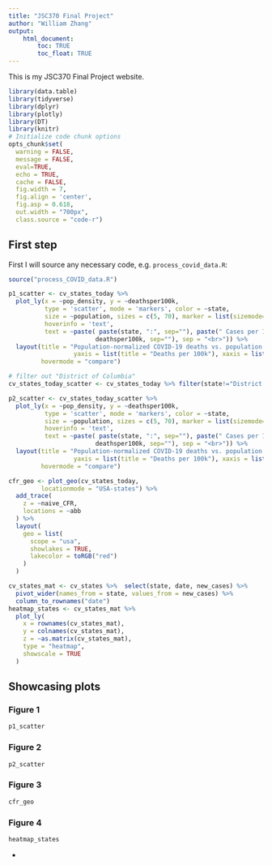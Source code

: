 ```yaml
---
title: "JSC370 Final Project"
author: "William Zhang"
output: 
    html_document:
        toc: TRUE
        toc_float: TRUE
---
```


This is my JSC370 Final Project website.

```r
library(data.table)
library(tidyverse)
library(dplyr)
library(plotly)
library(DT)
library(knitr)
# Initialize code chunk options
opts_chunk$set(
  warning = FALSE,
  message = FALSE,
  eval=TRUE,
  echo = TRUE,
  cache = FALSE,
  fig.width = 7, 
  fig.align = 'center',
  fig.asp = 0.618,
  out.width = "700px",
  class.source = "code-r")
```

## First step

First I will source any necessary code, e.g. `process_covid_data.R`:

```r
source("process_COVID_data.R")
```

```r
p1_scatter <- cv_states_today %>% 
  plot_ly(x = ~pop_density, y = ~deathsper100k,
          type = 'scatter', mode = 'markers', color = ~state,
          size = ~population, sizes = c(5, 70), marker = list(sizemode='diameter', opacity=0.5),
          hoverinfo = 'text',
          text = ~paste( paste(state, ":", sep=""), paste(" Cases per 100k: ", per100k, sep="") , paste(" Deaths per 100k: ",
                        deathsper100k, sep=""), sep = "<br>")) %>%
  layout(title = "Population-normalized COVID-19 deaths vs. population density",
                  yaxis = list(title = "Deaths per 100k"), xaxis = list(title = "Population Density"),
         hovermode = "compare")

# filter out "District of Columbia"
cv_states_today_scatter <- cv_states_today %>% filter(state!="District of Columbia")

p2_scatter <- cv_states_today_scatter %>% 
  plot_ly(x = ~pop_density, y = ~deathsper100k,
          type = 'scatter', mode = 'markers', color = ~state,
          size = ~population, sizes = c(5, 70), marker = list(sizemode='diameter', opacity=0.5),
          hoverinfo = 'text',
          text = ~paste( paste(state, ":", sep=""), paste(" Cases per 100k: ", per100k, sep="") , paste(" Deaths per 100k: ",
                        deathsper100k, sep=""), sep = "<br>")) %>%
  layout(title = "Population-normalized COVID-19 deaths vs. population density",
                  yaxis = list(title = "Deaths per 100k"), xaxis = list(title = "Population Density"),
         hovermode = "compare")
```

```r
cfr_geo <- plot_geo(cv_states_today, 
         locationmode = "USA-states") %>% 
  add_trace(
    z = ~naive_CFR,
    locations = ~abb
  ) %>% 
  layout(
    geo = list(
      scope = "usa",
      showlakes = TRUE,
      lakecolor = toRGB("red")
    )
  )
```

```r
cv_states_mat <- cv_states %>%  select(state, date, new_cases) %>% 
  pivot_wider(names_from = state, values_from = new_cases) %>% 
  column_to_rownames("date")
heatmap_states <- cv_states_mat %>% 
  plot_ly(
    x = rownames(cv_states_mat),
    y = colnames(cv_states_mat),
    z = ~as.matrix(cv_states_mat),
    type = "heatmap",
    showscale = TRUE
  )
```


## Showcasing plots {.tabset}

### Figure 1

```r
p1_scatter
```

### Figure 2

```r
p2_scatter
```

### Figure 3
```r
cfr_geo
```

### Figure 4
```r
heatmap_states
```

{-}
